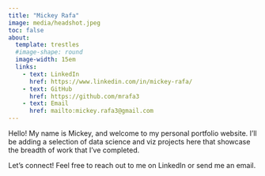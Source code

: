 ```yaml
---
title: "Mickey Rafa"
image: media/headshot.jpeg
toc: false
about: 
  template: trestles
  #image-shape: round
  image-width: 15em
  links:
    - text: LinkedIn
      href: https://www.linkedin.com/in/mickey-rafa/
    - text: GitHub
      href: https://github.com/mrafa3
    - text: Email
      href: mailto:mickey.rafa3@gmail.com
---
```


Hello! My name is Mickey, and welcome to my personal portfolio website. I'll be adding a selection of data science and viz projects here that showcase the breadth of work that I've completed.

Let's connect! Feel free to reach out to me on LinkedIn or send me an email.

